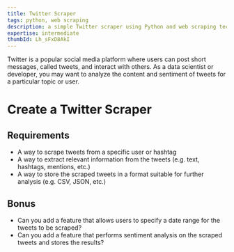 ```yaml
---
title: Twitter Scraper
tags: python, web scraping
description: a simple Twitter scraper using Python and web scraping techniques
expertise: intermediate
thumbId: Lh_sFxD8AkI
---
```


Twitter is a popular social media platform where users can post short messages, called tweets, and interact with others. As a data scientist or developer, you may want to analyze the content and sentiment of tweets for a particular topic or user.

<h1>Create a Twitter Scraper</h1>
<h2>Requirements</h2>
<ul>
  <li>A way to scrape tweets from a specific user or hashtag</li>
  <li>
    A way to extract relevant information from the tweets (e.g. text, hashtags,
    mentions, etc.)
  </li>
  <li>
    A way to store the scraped tweets in a format suitable for further analysis
    (e.g. CSV, JSON, etc.)
  </li>
</ul>
<h2>Bonus</h2>
<ul>
  <li>
    Can you add a feature that allows users to specify a date range for the
    tweets to be scraped?
  </li>
  <li>
    Can you add a feature that performs sentiment analysis on the scraped tweets
    and stores the results?
  </li>
</ul>
